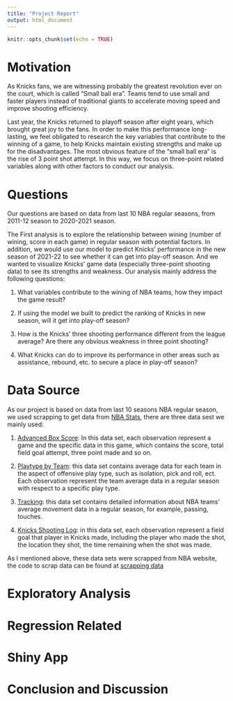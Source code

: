 ```yaml
---
title: "Project Report"
output: html_document
---
```


```r
knitr::opts_chunk$set(echo = TRUE)
```


# Motivation

As Knicks fans, we are witnessing probably the greatest revolution ever on the court, which is called "Small ball era". Teams tend to use small and faster players instead of traditional giants to accelerate moving speed and improve shooting efficiency. 

Last year, the Knicks returned to playoff season after eight years, which brought great joy to the fans. In order to make this performance long-lasting, we feel obligated to research the key variables that contribute to the winning of a game, to help Knicks maintain existing strengths and make up for the disadvantages. The most obvious feature of the "small ball era" is the rise of 3 point shot attempt. In this way, we focus on three-point related variables along with other factors to conduct our analysis. 

# Questions

Our questions are based on data from last 10 NBA regular seasons, from 2011-12 season to 2020-2021 season.

The First analysis is to explore the relationship between wining (number of wining, score in each game) in regular season with potential factors. In addition, we would use our model to predict Knicks' performance in the new season of 2021-22 to see whether it can get into play-off season. And we wanted to visualize Knicks' game data (especially three-point shooting data) to see its strengths and weakness. Our analysis mainly address the following questions:

1. What variables contribute to the wining of NBA teams, how they impact the game result? <br>

2. If using the model we built to predict the ranking of Knicks in new season, will it get into play-off season? 

3. How is the Knicks' three shooting performance different from the league average? Are there any obvious weakness in three point shooting?

4. What Knicks can do to improve its performance in other areas such as assistance, rebound, etc. to secure a place in play-off season?



# Data Source

As our project is based on data from last 10 seasons NBA regular season, we used scrapping to get data from [NBA Stats](https://www.nba.com/stats/), there are three data sest we mainly used:

1. [Advanced Box Score](https://www.nba.com/stats/teams/boxscores-advanced/): In this data set, each observation represent a game and the specific data in this game, which contains the score, total field goal attempt, three point made and so on. 

2. [Playtype by Team](https://www.nba.com/stats/teams/transition/): this data set contains average data for each team in the aspect of offensive play type, such as isolation, pick and roll, ect. Each observation represent the team average data in a regular season with respect to a specific play type. 

3. [Tracking](https://www.nba.com/stats/teams/drives/): this data set contains detailed information about NBA teams' average movement data in a regular season, for example, passing, touches. 

4. [Knicks Shooting Log](https://www.nba.com/stats/events/?flag=3&CFID=155&CFPARAMS=2021-22&TeamID=1610612752&ContextMeasure=FGA&Season=2021-22&section=team&sct=hex): in this data set, each observation represent a field goal that player in Knicks made, including the player who made the shot, the location they shot, the time remaining when the shot was made. 

As I mentioned above, these data sets were scrapped from NBA website, the code to scrap data can be found at [scrapping data](scrapping_data.Rmd)


# Exploratory Analysis

# Regression Related

# Shiny App

# Conclusion and Discussion